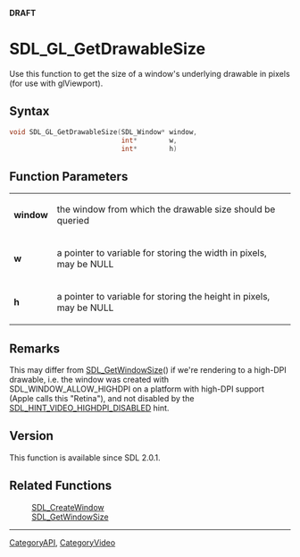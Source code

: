 <span color="red">'''DRAFT'''</span>

<!-- #*^*^*^*^*See http://wiki.libsdl.org/moin.cgi/SGFunctions for details on editing this page*^*^*^*^* -->


= SDL_GL_GetDrawableSize =
Use this function to get the size of a window's underlying drawable in pixels (for use with glViewport).




== Syntax ==
<syntaxhighlight lang='c++'>
void SDL_GL_GetDrawableSize(SDL_Window* window,
                            int*        w,
                            int*        h)
</syntaxhighlight>


== Function Parameters ==
{|
|'''window'''
|the window from which the drawable size should be queried
|-
|'''w'''
|a pointer to variable for storing the width in pixels, may be NULL
|-
|'''h'''
|a pointer to variable for storing the height in pixels, may be NULL
|}



== Remarks ==

This may differ from [[SDL_GetWindowSize]]() if we're rendering to a high-DPI drawable, i.e. the window was created with SDL_WINDOW_ALLOW_HIGHDPI on a platform with high-DPI support (Apple calls this "Retina"), and not disabled by the [[SDL_HINT_VIDEO_HIGHDPI_DISABLED]] hint.

== Version ==
This function is available since SDL 2.0.1.

== Related Functions ==
:[[SDL_CreateWindow]]
:[[SDL_GetWindowSize]]

----
[[CategoryAPI]], [[CategoryVideo]]
<!-- #See the Style Guide for instructions on editing the footer. -->
